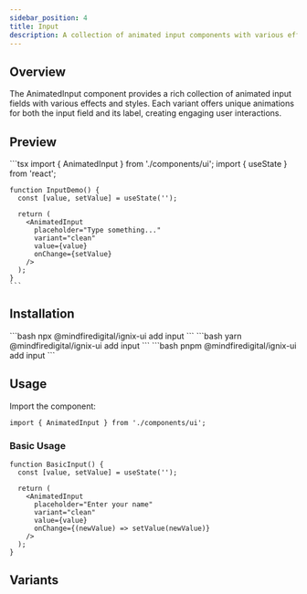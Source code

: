 ```yaml
---
sidebar_position: 4
title: Input
description: A collection of animated input components with various effects and styles.
---
```




## Overview

The AnimatedInput component provides a rich collection of animated input fields with various effects and styles. Each variant offers unique animations for both the input field and its label, creating engaging user interactions.

## Preview

<Tabs defaultValue="preview">
  <TabItem value="preview" label="Preview" default>
    <div className="p-4 border rounded-lg space-y-4">
      <InputBasicDemo />
    </div>
  </TabItem>
  <TabItem value="code" label="Code">
    ```tsx
    import { AnimatedInput } from './components/ui';
    import { useState } from 'react';

    function InputDemo() {
      const [value, setValue] = useState('');
      
      return (
        <AnimatedInput
          placeholder="Type something..."
          variant="clean"
          value={value}
          onChange={setValue}
        />
      );
    }
    ```
  </TabItem>
</Tabs>

## Installation

<Tabs>
  <TabItem value="npm" label="npm" default>
    ```bash
    npx @mindfiredigital/ignix-ui add input
    ```
  </TabItem>
  <TabItem value="yarn" label="Yarn">
    ```bash
    yarn @mindfiredigital/ignix-ui add input
    ```
  </TabItem>
  <TabItem value="pnpm" label="pnpm">
    ```bash
    pnpm @mindfiredigital/ignix-ui add input
    ```
  </TabItem>
</Tabs>

## Usage

Import the component:

```tsx
import { AnimatedInput } from './components/ui';
```

### Basic Usage

```tsx
function BasicInput() {
  const [value, setValue] = useState('');
  
  return (
    <AnimatedInput
      placeholder="Enter your name"
      variant="clean"
      value={value}
      onChange={(newValue) => setValue(newValue)}
    />
  );
}
```


## Variants

<InputDemo />
